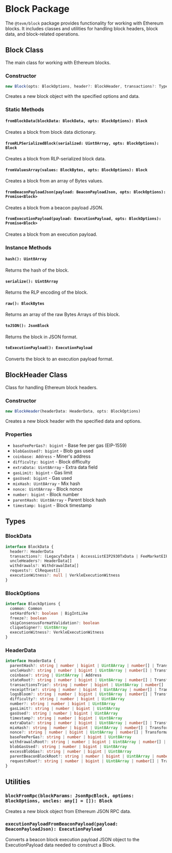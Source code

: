 # Block Package

The `@tevm/block` package provides functionality for working with Ethereum blocks. It includes classes and utilities for handling block headers, block data, and block-related operations.

## Block Class

The main class for working with Ethereum blocks.

### Constructor

```typescript
new Block(opts: BlockOptions, header?: BlockHeader, transactions?: TypedTransaction[] = [], uncleHeaders?: BlockHeader[] = [], withdrawals?: Withdrawal[], requests?: ClRequest[], executionWitness?: null | VerkleExecutionWitness)
```

Creates a new block object with the specified options and data.

### Static Methods

#### `fromBlockData(blockData: BlockData, opts: BlockOptions): Block`

Creates a block from block data dictionary.

#### `fromRLPSerializedBlock(serialized: Uint8Array, opts: BlockOptions): Block`

Creates a block from RLP-serialized block data.

#### `fromValuesArray(values: BlockBytes, opts: BlockOptions): Block`

Creates a block from an array of Bytes values.

#### `fromBeaconPayloadJson(payload: BeaconPayloadJson, opts: BlockOptions): Promise<Block>`

Creates a block from a beacon payload JSON.

#### `fromExecutionPayload(payload: ExecutionPayload, opts: BlockOptions): Promise<Block>`

Creates a block from an execution payload.

### Instance Methods

#### `hash(): Uint8Array`

Returns the hash of the block.

#### `serialize(): Uint8Array`

Returns the RLP encoding of the block.

#### `raw(): BlockBytes`

Returns an array of the raw Bytes Arrays of this block.

#### `toJSON(): JsonBlock`

Returns the block in JSON format.

#### `toExecutionPayload(): ExecutionPayload`

Converts the block to an execution payload format.

## BlockHeader Class

Class for handling Ethereum block headers.

### Constructor

```typescript
new BlockHeader(headerData: HeaderData, opts: BlockOptions)
```

Creates a new block header with the specified data and options.

### Properties

- `baseFeePerGas?: bigint` - Base fee per gas (EIP-1559)
- `blobGasUsed?: bigint` - Blob gas used
- `coinbase: Address` - Miner's address
- `difficulty: bigint` - Block difficulty
- `extraData: Uint8Array` - Extra data field
- `gasLimit: bigint` - Gas limit
- `gasUsed: bigint` - Gas used
- `mixHash: Uint8Array` - Mix hash
- `nonce: Uint8Array` - Block nonce
- `number: bigint` - Block number
- `parentHash: Uint8Array` - Parent block hash
- `timestamp: bigint` - Block timestamp

## Types

### BlockData

```typescript
interface BlockData {
  header?: HeaderData
  transactions?: (LegacyTxData | AccessListEIP2930TxData | FeeMarketEIP1559TxData | BlobEIP4844TxData | EOACodeEIP7702TxData)[]
  uncleHeaders?: HeaderData[]
  withdrawals?: WithdrawalData[]
  requests?: ClRequest[]
  executionWitness?: null | VerkleExecutionWitness
}
```

### BlockOptions

```typescript
interface BlockOptions {
  common: Common
  setHardfork?: boolean | BigIntLike
  freeze?: boolean
  skipConsensusFormatValidation?: boolean
  cliqueSigner?: Uint8Array
  executionWitness?: VerkleExecutionWitness
}
```

### HeaderData

```typescript
interface HeaderData {
  parentHash?: string | number | bigint | Uint8Array | number[] | TransformabletoBytes
  uncleHash?: string | number | bigint | Uint8Array | number[] | TransformabletoBytes
  coinbase?: string | Uint8Array | Address
  stateRoot?: string | number | bigint | Uint8Array | number[] | TransformabletoBytes
  transactionsTrie?: string | number | bigint | Uint8Array | number[] | TransformabletoBytes
  receiptTrie?: string | number | bigint | Uint8Array | number[] | TransformabletoBytes
  logsBloom?: string | number | bigint | Uint8Array | number[] | TransformabletoBytes
  difficulty?: string | number | bigint | Uint8Array
  number?: string | number | bigint | Uint8Array
  gasLimit?: string | number | bigint | Uint8Array
  gasUsed?: string | number | bigint | Uint8Array
  timestamp?: string | number | bigint | Uint8Array
  extraData?: string | number | bigint | Uint8Array | number[] | TransformabletoBytes
  mixHash?: string | number | bigint | Uint8Array | number[] | TransformabletoBytes
  nonce?: string | number | bigint | Uint8Array | number[] | TransformabletoBytes
  baseFeePerGas?: string | number | bigint | Uint8Array
  withdrawalsRoot?: string | number | bigint | Uint8Array | number[] | TransformabletoBytes
  blobGasUsed?: string | number | bigint | Uint8Array
  excessBlobGas?: string | number | bigint | Uint8Array
  parentBeaconBlockRoot?: string | number | bigint | Uint8Array | number[] | TransformabletoBytes
  requestsRoot?: string | number | bigint | Uint8Array | number[] | TransformabletoBytes
}
```

## Utilities

### `blockFromRpc(blockParams: JsonRpcBlock, options: BlockOptions, uncles: any[] = []): Block`

Creates a new block object from Ethereum JSON RPC data.

### `executionPayloadFromBeaconPayload(payload: BeaconPayloadJson): ExecutionPayload`

Converts a beacon block execution payload JSON object to the ExecutionPayload data needed to construct a Block.